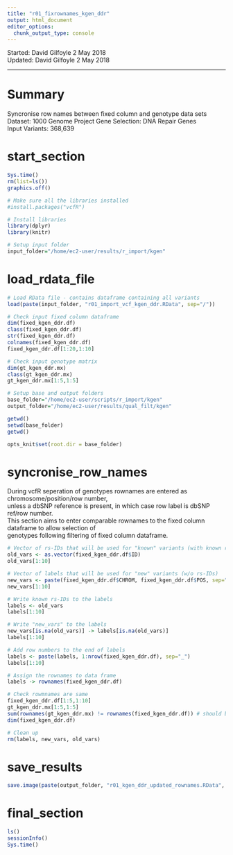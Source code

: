 ```yaml
---
title: "r01_fixrownames_kgen_ddr"
output: html_document
editor_options: 
  chunk_output_type: console
---
```


Started: David Gilfoyle 2 May 2018  
Updated: David Gilfoyle 2 May 2018

---

# Summary

Syncronise row names between fixed column and genotype data sets
Dataset: 1000 Genome Project 
Gene Selection: DNA Repair Genes  
Input Variants: 368,639

# start_section

```r

Sys.time()
rm(list=ls())
graphics.off()

# Make sure all the libraries installed 
#install.packages("vcfR")

# Install libraries
library(dplyr)
library(knitr)

# Setup input folder
input_folder="/home/ec2-user/results/r_import/kgen"

```

# load_rdata_file

```r

# Load RData file - contains dataframe containing all variants
load(paste(input_folder, "r01_import_vcf_kgen_ddr.RData", sep="/"))

# Check input fixed column dataframe
dim(fixed_kgen_ddr.df)
class(fixed_kgen_ddr.df)
str(fixed_kgen_ddr.df)
colnames(fixed_kgen_ddr.df)
fixed_kgen_ddr.df[1:20,1:10]

# Check input genotype matrix
dim(gt_kgen_ddr.mx)
class(gt_kgen_ddr.mx)
gt_kgen_ddr.mx[1:5,1:5]

# Setup base and output folders
base_folder="/home/ec2-user/scripts/r_import/kgen"
output_folder="/home/ec2-user/results/qual_filt/kgen"

getwd()
setwd(base_folder)
getwd()

opts_knit$set(root.dir = base_folder)

```

# syncronise_row_names
During vcfR seperation of genotypes rownames are entered as chromosome/position/row number,  
unless a dbSNP reference is present, in which case row label is dbSNP ref/row number.  
This section aims to enter comparable rownames to the fixed column dataframe to allow selection of  
genotypes following filtering of fixed column dataframe.  

```r

# Vector of rs-IDs that will be used for "known" variants (with known rs-IDs)
old_vars <- as.vector(fixed_kgen_ddr.df$ID)
old_vars[1:10]

# Vector of labels that will be used for "new" variants (w/o rs-IDs)
new_vars <- paste(fixed_kgen_ddr.df$CHROM, fixed_kgen_ddr.df$POS, sep="_")
new_vars[1:10]

# Write known rs-IDs to the labels
labels <- old_vars
labels[1:10]

# Write "new_vars" to the labels
new_vars[is.na(old_vars)] -> labels[is.na(old_vars)]
labels[1:10]

# Add row numbers to the end of labels
labels <- paste(labels, 1:nrow(fixed_kgen_ddr.df), sep="_")
labels[1:10]

# Assign the rownames to data frame
labels -> rownames(fixed_kgen_ddr.df)

# Check rowmnames are same 
fixed_kgen_ddr.df[1:5,1:10]
gt_kgen_ddr.mx[1:5,1:5]
sum(rownames(gt_kgen_ddr.mx) != rownames(fixed_kgen_ddr.df)) # should be 0
dim(fixed_kgen_ddr.df)

# Clean up
rm(labels, new_vars, old_vars)

```

# save_results

```r

save.image(paste(output_folder, "r01_kgen_ddr_updated_rownames.RData", sep="/"))

```

# final_section

```r

ls()
sessionInfo()
Sys.time()

```
